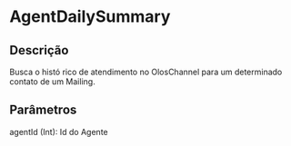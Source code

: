 # AgentDailySummary

## Descrição

Busca o histó rico de atendimento no OlosChannel para um determinado contato de um Mailing.

## Parâmetros

agentId (Int): Id do Agente
